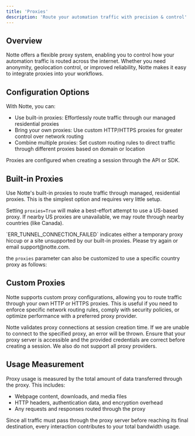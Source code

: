 ```yaml
---
title: 'Proxies'
description: 'Route your automation traffic with precision & control'
---
```



## Overview

Notte offers a flexible proxy system, enabling you to control how your automation traffic is routed across the internet. Whether you need anonymity, geolocation control, or improved reliability, Notte makes it easy to integrate proxies into your workflows.

## Configuration Options

With Notte, you can:

- Use built-in proxies: Effortlessly route traffic through our managed residential proxies
- Bring your own proxies: Use custom HTTP/HTTPS proxies for greater control over network routing
- Combine multiple proxies: Set custom routing rules to direct traffic through different proxies based on domain or location

Proxies are configured when creating a session through the API or SDK.

## Built-in Proxies

Use Notte's built-in proxies to route traffic through managed, residential proxies. This is the simplest option and requires very little setup.

Setting `proxies=True` will make a best-effort attempt to use a US-based proxy. If nearby US proxies are unavailable, we may route through nearby countries (like Canada).

<DefaultProxy/>

<Callout type="warning">
  `ERR_TUNNEL_CONNECTION_FAILED` indicates either a temporary proxy hiccup or a site unsupported by our built-in proxies. Please try again or email support@notte.com.
</Callout>

the `proxies` parameter can also be customized to use a specific country proxy as follows:

<CountryProxy/>

## Custom Proxies

Notte supports custom proxy configurations, allowing you to route traffic through your own HTTP or HTTPS proxies. This is useful if you need to enforce specific network routing rules, comply with security policies, or optimize performance with a preferred proxy provider.


<CustomProxy/>

<Callout type="warning">
  Notte validates proxy connections at session creation time. If we are unable to connect to the specified proxy, an error will be thrown. Ensure that your proxy server is accessible and the provided credentials are correct before creating a session. We also do not support all proxy providers.
</Callout>

## Usage Measurement

Proxy usage is measured by the total amount of data transferred through the proxy. This includes:

- Webpage content, downloads, and media files
- HTTP headers, authentication data, and encryption overhead
- Any requests and responses routed through the proxy

Since all traffic must pass through the proxy server before reaching its final destination, every interaction contributes to your total bandwidth usage.
